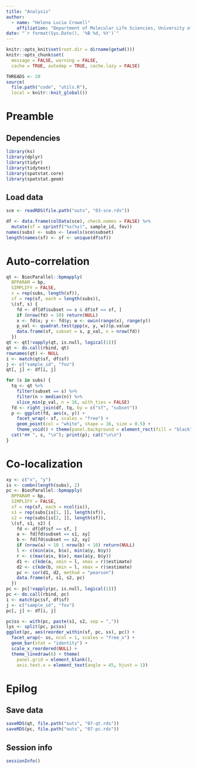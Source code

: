 ```yaml
---
title: "Analysis"
author: 
  - name: "Helena Lucia Crowell"
    affiliation: "Department of Molecular Life Sciencies, University of Zurich, Zurich, Switzerland"
date: "`r format(Sys.Date(), '%B %d, %Y')`"
---
```


```r
knitr::opts_knit$set(root.dir = dirname(getwd()))
knitr::opts_chunk$set(
  message = FALSE, warning = FALSE,
  cache = TRUE, autodep = TRUE, cache.lazy = FALSE)
```

```r
THREADS <- 20
source(
  file.path("code", "utils.R"), 
  local = knitr::knit_global())
```

# Preamble

## Dependencies

```r
library(ks)
library(dplyr)
library(tidyr)
library(tidytext)
library(spatstat.core)
library(spatstat.geom)
```

## Load data

```r
sce <- readRDS(file.path("outs", "03-sce.rds"))
```

```r
df <- data.frame(colData(sce), check.names = FALSE) %>% 
  mutate(sf = sprintf("%s(%s)", sample_id, fov))
names(subs) <- subs <- levels(sce$subset)
length(names(sf) <- sf <- unique(df$sf))
```

# Auto-correlation {.tabset}

```r
qt <- BiocParallel::bpmapply(
  BPPARAM = bp,
  SIMPLIFY = FALSE,
  s = rep(subs, length(sf)),
  sf = rep(sf, each = length(subs)),
  \(sf, s) {
    fd <- df[df$subset == s & df$sf == sf, ]
    if (nrow(fd) < 10) return(NULL)
    x <- fd$x; y <- fd$y; w <- owin(range(x), range(y))
    p_val <- quadrat.test(ppp(x, y, w))$p.value
    data.frame(sf, subset = s, p_val, n = nrow(fd))
  })
qt <- qt[!vapply(qt, is.null, logical(1))]
qt <- do.call(rbind, qt)
rownames(qt) <- NULL
i <- match(qt$sf, df$sf)
j <- c("sample_id", "fov")
qt[, j] <- df[i, j]
```

```r
for (s in subs) {
  tq <- qt %>% 
    filter(subset == s) %>% 
    filter(n > median(n)) %>% 
    slice_min(p_val, n = 16, with_ties = FALSE)
  fd <- right_join(df, tq, by = c("sf", "subset"))
  p <- ggplot(fd, aes(x, y)) + 
    facet_wrap(~ sf, scales = "free") + 
    geom_point(col = "white", shape = 16, size = 0.5) + 
    theme_void() + theme(panel.background = element_rect(fill = "black"))
  cat("## ", s, "\n"); print(p); cat("\n\n")
}
```

# Co-localization {.tabset}

```r
xy <- c("x", "y")
is <- combn(length(subs), 2)
pc <- BiocParallel::bpmapply(
  BPPARAM = bp,
  SIMPLIFY = FALSE,
  sf = rep(sf, each = ncol(is)),
  s1 = rep(subs[is[1, ]], length(sf)),
  s2 = rep(subs[is[2, ]], length(sf)),
  \(sf, s1, s2) {
    fd <- df[df$sf == sf, ]
    a <- fd[fd$subset == s1, xy]
    b <- fd[fd$subset == s2, xy]
    if (nrow(a) < 10 | nrow(b) < 10) return(NULL)
    l <- c(min(a$x, b$x), min(a$y, b$y))
    r <- c(max(a$x, b$x), max(a$y, b$y))
    d1 <- c(kde(a, xmin = l, xmax = r)$estimate)
    d2 <- c(kde(b, xmin = l, xmax = r)$estimate)
    pc <- cor(d1, d2, method = "pearson")
    data.frame(sf, s1, s2, pc)
  })
pc <- pc[!vapply(pc, is.null, logical(1))]
pc <- do.call(rbind, pc)
i <- match(pc$sf, df$sf)
j <- c("sample_id", "fov")
pc[, j] <- df[i, j]
```

```r
pc$ss <- with(pc, paste(s1, s2, sep = ","))
lys <- split(pc, pc$ss)
ggplot(pc, aes(reorder_within(sf, pc, ss), pc)) +
  facet_wrap(~ ss, ncol = 1, scales = "free_x") +
  geom_bar(stat = "identity") +
  scale_x_reordered(NULL) +
  theme_linedraw(6) + theme(
    panel.grid = element_blank(),
    axis.text.x = element_text(angle = 45, hjust = 1))
```

# Epilog

## Save data

```r
saveRDS(qt, file.path("outs", "07-qt.rds"))
saveRDS(pc, file.path("outs", "07-pc.rds"))
```

## Session info

```r
sessionInfo()
```
